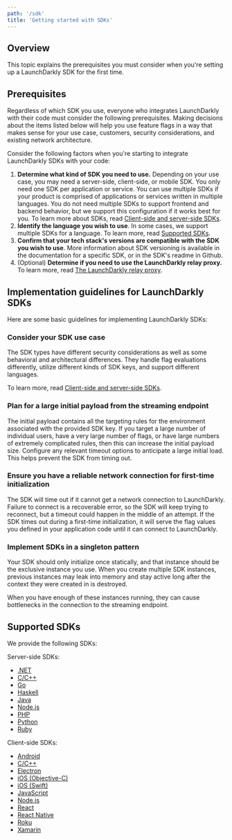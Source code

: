 ```yaml
---
path: '/sdk'
title: 'Getting started with SDKs'
---
```


## Overview

This topic explains the prerequisites you must consider when you're setting up a LaunchDarkly SDK for the first time.

## Prerequisites

Regardless of which SDK you use, everyone who integrates LaunchDarkly with their code must consider the following prerequisites. Making decisions about the items listed below will help you use feature flags in a way that makes sense for your use case, customers, security considerations, and existing network architecture.

Consider the following factors when you're starting to integrate LaunchDarkly SDKs with your code:

1. **Determine what kind of SDK you need to use.**
   Depending on your use case, you may need a server-side, client-side, or mobile SDK.
   You only need one SDK per application or service. You can use multiple SDKs if your product is comprised of applications or services written in multiple languages.
   You do not need multiple SDKs to support frontend and backend behavior, but we support this configuration if it works best for you.
   To learn more about SDKs, read [Client-side and server-side SDKs](/sdk/concepts/client-side-server-side).
2. **Identify the language you wish to use**. In some cases, we support multiple SDKs for a language. To learn more, read [Supported SDKs](#supported-sdks).
3. **Confirm that your tech stack's versions are compatible with the SDK you wish to use**. More information about SDK versioning is available in the documentation for a specific SDK, or in the SDK's readme in Github.
4. (Optional) **Determine if you need to use the LaunchDarkly relay proxy.**
   To learn more, read [The LaunchDarkly relay proxy](/home/advanced/relay-proxy).

## Implementation guidelines for LaunchDarkly SDKs

Here are some basic guidelines for implementing LaunchDarkly SDKs:

### Consider your SDK use case

The SDK types have different security considerations as well as some behavioral and architectural differences. They handle flag evaluations differently, utilize different kinds of SDK keys, and support different languages.

To learn more, read [Client-side and server-side SDKs](/sdk/concepts/client-side-server-side).

### Plan for a large initial payload from the streaming endpoint

The initial payload contains all the targeting rules for the environment associated with the provided SDK key. If you target a large number of individual users, have a very large number of flags, or have large numbers of extremely complicated rules, then this can increase the initial payload size. Configure any relevant timeout options to anticipate a large initial load. This helps prevent the SDK from timing out.

### Ensure you have a reliable network connection for first-time initialization

The SDK will time out if it cannot get a network connection to LaunchDarkly. Failure to connect is a recoverable error, so the SDK will keep trying to reconnect, but a timeout could happen in the middle of an attempt. If the SDK times out during a first-time initialization, it will serve the flag values you defined in your application code until it can connect to LaunchDarkly.

### Implement SDKs in a singleton pattern

Your SDK should only initialize once statically, and that instance should be the exclusive instance you use. When you create multiple SDK instances, previous instances may leak into memory and stay active long after the context they were created in is destroyed.

When you have enough of these instances running, they can cause bottlenecks in the connection to the streaming endpoint.

## Supported SDKs

We provide the following SDKs:

Server-side SDKs:

- [.NET](/sdk/server-side/dotnet)
- [C/C++](/sdk/server-side/c-c--)
- [Go](/sdk/server-side/go)
- [Haskell](/sdk/server-side/haskell)
- [Java](/sdk/server-side/java)
- [Node.js](/sdk/server-side/node-js)
- [PHP](/sdk/server-side/php)
- [Python](/sdk/server-side/python)
- [Ruby](/sdk/server-side/ruby)

Client-side SDKs:

- [Android](/sdk/client-side/android)
- [C/C++](/sdk/client-side/c-c--)
- [Electron](/sdk/client-side/electron)
- [iOS (Objective-C)](/sdk/client-side/ios-objective-c)
- [iOS (Swift)](/sdk/client-side/ios-swift)
- [JavaScript](/sdk/client-side/javascript)
- [Node.js](/sdk/client-side/node-js)
- [React](/sdk/client-side/react)
- [React Native](/sdk/client-side/react-native)
- [Roku](/sdk/client-side/roku)
- [Xamarin](/sdk/client-side/xamarin)
